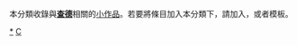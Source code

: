 {{noteTA
|1=zh:乍得;zh-hans:乍得;zh-hant:乍得;zh-cn:乍得;zh-tw:查德;zh-hk:乍得;zh-mo:乍得;
}}
{{Catnav|頁面分類|地理|大洲|非洲|非洲国家|乍得}}
{{Catnav|頁面分類|地理|国家|非洲国家|乍得}}
{{hiddencat}}
{{WPSS-cat}}
本分類收錄與'''[[查德|查德]]'''相關的[[Wikipedia:小作品|小作品]]。若要將條目加入本分類下，請加入'''{{tl|Chad-stub}}'''，或者'''{{tl|查德小作品}}'''模板。

[[Category:乍得|*]]
[[Category:非洲小作品|C]]